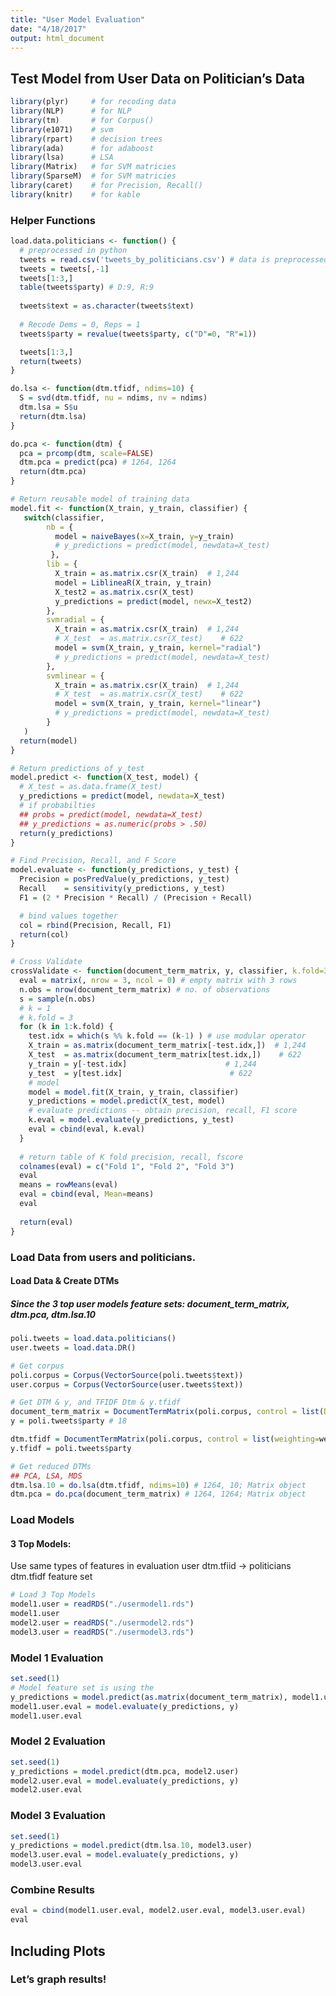 ```yaml
---
title: "User Model Evaluation"
date: "4/18/2017"
output: html_document
---
```

## Test Model from User Data on Politician's Data
```r
library(plyr)     # for recoding data
library(NLP)      # for NLP
library(tm)       # for Corpus()
library(e1071)    # svm
library(rpart)    # decision trees
library(ada)      # for adaboost
library(lsa)      # LSA
library(Matrix)   # for SVM matricies
library(SparseM)  # for SVM matricies
library(caret)    # for Precision, Recall()
library(knitr)    # for kable
```

### Helper Functions
```r
load.data.politicians <- function() {
  # preprocessed in python
  tweets = read.csv('tweets_by_politicians.csv') # data is preprocessed in python
  tweets = tweets[,-1]
  tweets[1:3,]
  table(tweets$party) # D:9, R:9
  
  tweets$text = as.character(tweets$text)
  
  # Recode Dems = 0, Reps = 1
  tweets$party = revalue(tweets$party, c("D"=0, "R"=1))

  tweets[1:3,]
  return(tweets)
}

do.lsa <- function(dtm.tfidf, ndims=10) {
  S = svd(dtm.tfidf, nu = ndims, nv = ndims)
  dtm.lsa = S$u
  return(dtm.lsa)
}

do.pca <- function(dtm) {
  pca = prcomp(dtm, scale=FALSE)
  dtm.pca = predict(pca) # 1264, 1264
  return(dtm.pca)
}

# Return reusable model of training data
model.fit <- function(X_train, y_train, classifier) {
   switch(classifier, 
        nb = {
          model = naiveBayes(x=X_train, y=y_train)
          # y_predictions = predict(model, newdata=X_test)
         },
        lib = {
          X_train = as.matrix.csr(X_train)  # 1,244
          model = LiblineaR(X_train, y_train)
          X_test2 = as.matrix.csr(X_test)
          y_predictions = predict(model, newx=X_test2)
        },
        svmradial = {
          X_train = as.matrix.csr(X_train)  # 1,244
          # X_test  = as.matrix.csr(X_test)    # 622
          model = svm(X_train, y_train, kernel="radial")
          # y_predictions = predict(model, newdata=X_test)
        },
        svmlinear = {
          X_train = as.matrix.csr(X_train)  # 1,244
          # X_test  = as.matrix.csr(X_test)    # 622
          model = svm(X_train, y_train, kernel="linear")
          # y_predictions = predict(model, newdata=X_test)
        }
   )
  return(model)
}

# Return predictions of y_test
model.predict <- function(X_test, model) {
  # X_test = as.data.frame(X_test)
  y_predictions = predict(model, newdata=X_test)
  # if probabilties
  ## probs = predict(model, newdata=X_test)
  ## y_predictions = as.numeric(probs > .50)
  return(y_predictions)
}

# Find Precision, Recall, and F Score
model.evaluate <- function(y_predictions, y_test) {
  Precision = posPredValue(y_predictions, y_test)
  Recall    = sensitivity(y_predictions, y_test)
  F1 = (2 * Precision * Recall) / (Precision + Recall)

  # bind values together
  col = rbind(Precision, Recall, F1)
  return(col)
}

# Cross Validate
crossValidate <- function(document_term_matrix, y, classifier, k.fold=3) {
  eval = matrix(, nrow = 3, ncol = 0) # empty matrix with 3 rows
  n.obs = nrow(document_term_matrix) # no. of observations 
  s = sample(n.obs)
  # k = 1
  # k.fold = 3
  for (k in 1:k.fold) {
    test.idx = which(s %% k.fold == (k-1) ) # use modular operator
    X_train = as.matrix(document_term_matrix[-test.idx,])  # 1,244
    X_test  = as.matrix(document_term_matrix[test.idx,])    # 622
    y_train = y[-test.idx]                      # 1,244
    y_test  = y[test.idx]                        # 622
    # model 
    model = model.fit(X_train, y_train, classifier)
    y_predictions = model.predict(X_test, model)
    # evaluate predictions -- obtain precision, recall, F1 score
    k.eval = model.evaluate(y_predictions, y_test)
    eval = cbind(eval, k.eval)
  }
  
  # return table of K fold precision, recall, fscore 
  colnames(eval) = c("Fold 1", "Fold 2", "Fold 3")
  eval
  means = rowMeans(eval)
  eval = cbind(eval, Mean=means)
  eval
    
  return(eval)
}

```

### Load Data from users and politicians.  
#### Load Data & Create DTMs  
##### Since the 3 top user models feature sets: document_term_matrix, dtm.pca, dtm.lsa.10
```r
poli.tweets = load.data.politicians()
user.tweets = load.data.DR()

# Get corpus
poli.corpus = Corpus(VectorSource(poli.tweets$text))
user.corpus = Corpus(VectorSource(user.tweets$text))

# Get DTM & y, and TFIDF Dtm & y.tfidf
document_term_matrix = DocumentTermMatrix(poli.corpus, control = list(Dictionary=Terms(user.corpus))) # 18 rows, 9137 cols
y = poli.tweets$party # 18

dtm.tfidf = DocumentTermMatrix(poli.corpus, control = list(weighting=weightTfIdf)) # no empty rows
y.tfidf = poli.tweets$party

# Get reduced DTMs
## PCA, LSA, MDS
dtm.lsa.10 = do.lsa(dtm.tfidf, ndims=10) # 1264, 10; Matrix object
dtm.pca = do.pca(document_term_matrix) # 1264, 1264; Matrix object
```

### Load Models  
#### 3 Top Models: 
Use same types of features in evaluation user dtm.tfiid -> politicians dtm.tfidf feature set
```r
# Load 3 Top Models
model1.user = readRDS("./usermodel1.rds")
model1.user
model2.user = readRDS("./usermodel2.rds")
model3.user = readRDS("./usermodel3.rds")
```

### Model 1 Evaluation
```r
set.seed(1)
# Model feature set is using the 
y_predictions = model.predict(as.matrix(document_term_matrix), model1.user)
model1.user.eval = model.evaluate(y_predictions, y)
model1.user.eval

```

### Model 2 Evaluation
```r
set.seed(1)
y_predictions = model.predict(dtm.pca, model2.user)
model2.user.eval = model.evaluate(y_predictions, y)
model2.user.eval

```

### Model 3 Evaluation
```r
set.seed(1)
y_predictions = model.predict(dtm.lsa.10, model3.user)
model3.user.eval = model.evaluate(y_predictions, y)
model3.user.eval
```

### Combine Results

```r
eval = cbind(model1.user.eval, model2.user.eval, model3.user.eval)
eval
```


## Including Plots
### Let's graph results!
